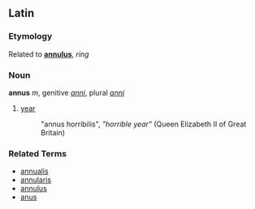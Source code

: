 ==Latin==
===Etymology===
Related to '''[[annulus]]''', ''ring''

===Noun===
'''annus''' ''m'', genitive ''[[anni]]'', plural ''[[anni]]''

# [[year]]
#: "annus horribilis", ''"horrible year"'' (Queen Elizabeth II of Great Britain)

===Related Terms===
*[[annualis]]
*[[annularis]]
*[[annulus]]
*[[anus]]